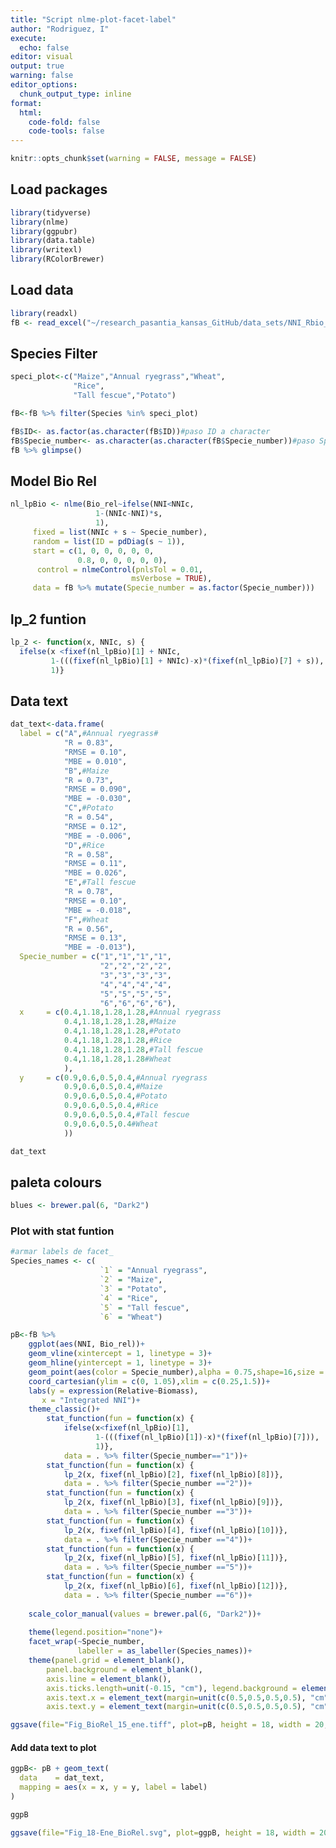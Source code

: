 ```yaml
---
title: "Script nlme-plot-facet-label"
author: "Rodriguez, I"
execute:
  echo: false
editor: visual
output: true
warning: false
editor_options: 
  chunk_output_type: inline
format:
  html:
    code-fold: false
    code-tools: false
---
```


```r
knitr::opts_chunk$set(warning = FALSE, message = FALSE) 
```

## Load packages

```r
library(tidyverse)
library(nlme)
library(ggpubr)
library(data.table)
library(writexl)
library(RColorBrewer)
```

## Load data

```r
library(readxl)
fB <- read_excel("~/research_pasantia_kansas_GitHub/data_sets/NNI_Rbio_allspecies.xlsx")
```

## Species Filter
```r
speci_plot<-c("Maize","Annual ryegrass","Wheat",
              "Rice",
              "Tall fescue","Potato")

fB<-fB %>% filter(Species %in% speci_plot)

fB$ID<- as.factor(as.character(fB$ID))#paso ID a character
fB$Specie_number<- as.character(as.character(fB$Specie_number))#paso Specie_number a factor
fB %>% glimpse()
```

## Model Bio Rel

```r
nl_lpBio <- nlme(Bio_rel~ifelse(NNI<NNIc,
                   1-(NNIc-NNI)*s,
                   1),
     fixed = list(NNIc + s ~ Specie_number),
     random = list(ID = pdDiag(s ~ 1)),
     start = c(1, 0, 0, 0, 0, 0,
               0.8, 0, 0, 0, 0, 0),
      control = nlmeControl(pnlsTol = 0.01, 
                           msVerbose = TRUE),
     data = fB %>% mutate(Specie_number = as.factor(Specie_number)))
```

## lp_2 funtion

```r
lp_2 <- function(x, NNIc, s) { 
  ifelse(x <fixef(nl_lpBio)[1] + NNIc,
         1-(((fixef(nl_lpBio)[1] + NNIc)-x)*(fixef(nl_lpBio)[7] + s)),
         1)}
```

## Data text

```r
dat_text<-data.frame(
  label = c("A",#Annual ryegrass#
            "R = 0.83",
            "RMSE = 0.10",
            "MBE = 0.010",
            "B",#Maize
            "R = 0.73",
            "RMSE = 0.090",
            "MBE = -0.030",
            "C",#Potato
            "R = 0.54",
            "RMSE = 0.12",
            "MBE = -0.006",
            "D",#Rice
            "R = 0.58",
            "RMSE = 0.11",
            "MBE = 0.026",
            "E",#Tall fescue
            "R = 0.78",
            "RMSE = 0.10",
            "MBE = -0.018",
            "F",#Wheat
            "R = 0.56",
            "RMSE = 0.13",
            "MBE = -0.013"),
  Specie_number = c("1","1","1","1",
                    "2","2","2","2",
                    "3","3","3","3",
                    "4","4","4","4",
                    "5","5","5","5",
                    "6","6","6","6"),
  x     = c(0.4,1.18,1.28,1.28,#Annual ryegrass
            0.4,1.18,1.28,1.28,#Maize
            0.4,1.18,1.28,1.28,#Potato
            0.4,1.18,1.28,1.28,#Rice
            0.4,1.18,1.28,1.28,#Tall fescue
            0.4,1.18,1.28,1.28#Wheat
            ),
  y     = c(0.9,0.6,0.5,0.4,#Annual ryegrass
            0.9,0.6,0.5,0.4,#Maize
            0.9,0.6,0.5,0.4,#Potato
            0.9,0.6,0.5,0.4,#Rice
            0.9,0.6,0.5,0.4,#Tall fescue
            0.9,0.6,0.5,0.4#Wheat
            ))

dat_text
```

## paleta colours

```r
blues <- brewer.pal(6, "Dark2")
```


### Plot with stat funtion

```r
#armar labels de facet_
Species_names <- c(
                    `1` = "Annual ryegrass",
                    `2` = "Maize",
                    `3` = "Potato",
                    `4` = "Rice",
                    `5` = "Tall fescue",
                    `6` = "Wheat")

pB<-fB %>% 
    ggplot(aes(NNI, Bio_rel))+
    geom_vline(xintercept = 1, linetype = 3)+
    geom_hline(yintercept = 1, linetype = 3)+
    geom_point(aes(color = Specie_number),alpha = 0.75,shape=16,size = 2)+
    coord_cartesian(ylim = c(0, 1.05),xlim = c(0.25,1.5))+
    labs(y = expression(Relative~Biomass),
       x = "Integrated NNI")+
    theme_classic()+
        stat_function(fun = function(x) {
            ifelse(x<fixef(nl_lpBio)[1],
                   1-(((fixef(nl_lpBio)[1])-x)*(fixef(nl_lpBio)[7])),
                   1)},
            data = . %>% filter(Specie_number=="1"))+
        stat_function(fun = function(x) {
            lp_2(x, fixef(nl_lpBio)[2], fixef(nl_lpBio)[8])},
            data = . %>% filter(Specie_number =="2"))+
        stat_function(fun = function(x) {
            lp_2(x, fixef(nl_lpBio)[3], fixef(nl_lpBio)[9])},
            data = . %>% filter(Specie_number =="3"))+
        stat_function(fun = function(x) {
            lp_2(x, fixef(nl_lpBio)[4], fixef(nl_lpBio)[10])},
            data = . %>% filter(Specie_number =="4"))+
        stat_function(fun = function(x) {
            lp_2(x, fixef(nl_lpBio)[5], fixef(nl_lpBio)[11])},
            data = . %>% filter(Specie_number =="5"))+
        stat_function(fun = function(x) {
            lp_2(x, fixef(nl_lpBio)[6], fixef(nl_lpBio)[12])},
            data = . %>% filter(Specie_number =="6"))+
    
    scale_color_manual(values = brewer.pal(6, "Dark2"))+
    
    theme(legend.position="none")+
    facet_wrap(~Specie_number,
               labeller = as_labeller(Species_names))+
    theme(panel.grid = element_blank(),
        panel.background = element_blank(),
        axis.line = element_blank(),
        axis.ticks.length=unit(-0.15, "cm"), legend.background = element_blank(),
        axis.text.x = element_text(margin=unit(c(0.5,0.5,0.5,0.5), "cm")),
        axis.text.y = element_text(margin=unit(c(0.5,0.5,0.5,0.5), "cm")))

ggsave(file="Fig_BioRel_15_ene.tiff", plot=pB, height = 18, width = 20, units = c("cm"), dpi = 300)
```

#### Add data text to plot

```r
ggpB<- pB + geom_text(
  data    = dat_text,
  mapping = aes(x = x, y = y, label = label)
)

ggpB

ggsave(file="Fig_18-Ene_BioRel.svg", plot=ggpB, height = 18, width = 20, units = c("cm"), dpi = 300)
```

